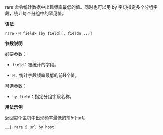 rare 命令统计数据中出现频率最低的值。同时也可以用 by 字句指定多个分组字段，统计每个分组中的罕见值。

**语法**

```
rare <N field> [by field][, fieldn ...]
```

**参数说明**

必要参数：

* `field`：被统计的字段。

* `N`：统计字段频率最低的前N个值。

可选参数：

* `by field`：指定分组字段名称。

**用法示例**

返回每个主机中出现频率最低的前5个url。

```
……| rare 5 url by host
```
